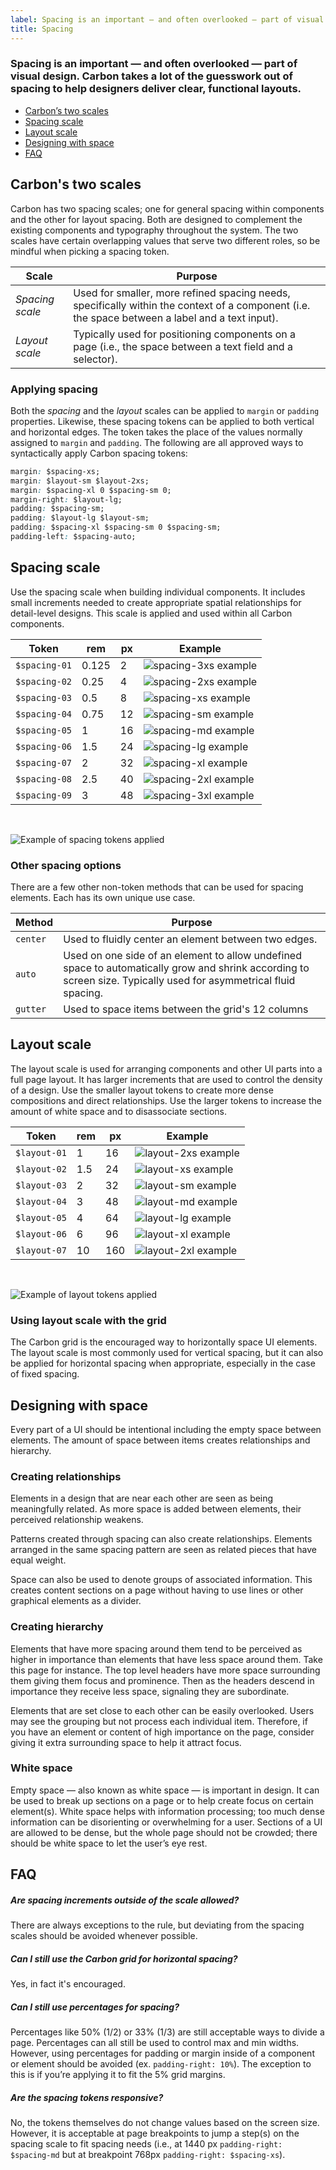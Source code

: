 ```yaml
---
label: Spacing is an important — and often overlooked — part of visual design. Carbon takes a lot of the guesswork out of spacing to help designers deliver clear, functional layouts.
title: Spacing
---
```


### Spacing is an important — and often overlooked — part of visual design. Carbon takes a lot of the guesswork out of spacing to help designers deliver clear, functional layouts.

<AnchorLinks>

- [Carbon’s two scales](#carbons-two-scales)
- [Spacing scale](#spacing-scale)
- [Layout scale](#layout-scale)
- [Designing with space](#designing-with-space)
- [FAQ](#faq)

</AnchorLinks>

## Carbon's two scales

Carbon has two spacing scales; one for general spacing within components and the other for layout spacing. Both are designed to complement the existing components and typography throughout the system. The two scales have certain overlapping values that serve two different roles, so be mindful when picking a spacing token.

| Scale           | Purpose                                                                                                                                         |
| --------------- | ----------------------------------------------------------------------------------------------------------------------------------------------- |
| _Spacing scale_ | Used for smaller, more refined spacing needs, specifically within the context of a component (i.e. the space between a label and a text input). |
| _Layout scale_  | Typically used for positioning components on a page (i.e., the space between a text field and a selector).                                      |

### Applying spacing

Both the _spacing_ and the _layout_ scales can be applied to `margin` or `padding` properties. Likewise, these spacing tokens can be applied to both vertical and horizontal edges. The token takes the place of the values normally assigned to `margin` and `padding`. The following are all approved ways to syntactically apply Carbon spacing tokens:

```css
margin: $spacing-xs;
margin: $layout-sm $layout-2xs;
margin: $spacing-xl 0 $spacing-sm 0;
margin-right: $layout-lg;
padding: $spacing-sm;
padding: $layout-lg $layout-sm;
padding: $spacing-xl $spacing-sm 0 $spacing-sm;
padding-left: $spacing-auto;
```

## Spacing scale

Use the spacing scale when building individual components. It includes small increments needed to create appropriate spatial relationships for detail-level designs. This scale is applied and used within all Carbon components.

| Token         | rem   | px  | Example                                       |
| ------------- | ----- | --- | --------------------------------------------- |
| `$spacing-01` | 0.125 | 2   | ![spacing-3xs example](images/spacing-3.svg)  |
| `$spacing-02` | 0.25  | 4   | ![spacing-2xs example](images/spacing-4.svg)  |
| `$spacing-03` | 0.5   | 8   | ![spacing-xs example](images/spacing-5.svg)   |
| `$spacing-04` | 0.75  | 12  | ![spacing-sm example](images/spacing-6.svg)   |
| `$spacing-05` | 1     | 16  | ![spacing-md example](images/spacing-7.svg)   |
| `$spacing-06` | 1.5   | 24  | ![spacing-lg example](images/spacing-8.svg)   |
| `$spacing-07` | 2     | 32  | ![spacing-xl example](images/spacing-9.svg)   |
| `$spacing-08` | 2.5   | 40  | ![spacing-2xl example](images/spacing-10.svg) |
| `$spacing-09` | 3     | 48  | ![spacing-3xl example](images/spacing-11.svg) |

<br />

<ImageComponent cols="8" caption="Example of spacing tokens applied">

![Example of spacing tokens applied](images/spacing-1_revised.png)

</ImageComponent>

### Other spacing options

There are a few other non-token methods that can be used for spacing elements. Each has its own unique use case.

| Method   | Purpose                                                                                                                                                           |
| -------- | ----------------------------------------------------------------------------------------------------------------------------------------------------------------- |
| `center` | Used to fluidly center an element between two edges.                                                                                                              |
| `auto`   | Used on one side of an element to allow undefined space to automatically grow and shrink according to screen size. Typically used for asymmetrical fluid spacing. |
| `gutter` | Used to space items between the grid's 12 columns                                                                                                                 |

## Layout scale

The layout scale is used for arranging components and other UI parts into a full page layout. It has larger increments that are used to control the density of a design. Use the smaller layout tokens to create more dense compositions and direct relationships. Use the larger tokens to increase the amount of white space and to disassociate sections.

| Token        | rem | px  | Example                                      |
| ------------ | --- | --- | -------------------------------------------- |
| `$layout-01` | 1   | 16  | ![layout-2xs example](images/spacing-12.svg) |
| `$layout-02` | 1.5 | 24  | ![layout-xs example](images/spacing-13.svg)  |
| `$layout-03` | 2   | 32  | ![layout-sm example](images/spacing-14.svg)  |
| `$layout-04` | 3   | 48  | ![layout-md example](images/spacing-15.svg)  |
| `$layout-05` | 4   | 64  | ![layout-lg example](images/spacing-16.svg)  |
| `$layout-06` | 6   | 96  | ![layout-xl example](images/spacing-17.svg)  |
| `$layout-07` | 10  | 160 | ![layout-2xl example](images/spacing-18.svg) |

<br />

<ImageComponent cols="12" caption="Example of layout tokens applied">

![Example of layout tokens applied](images/layout_revised.png)

</ImageComponent>

### Using layout scale with the grid

The Carbon grid is the encouraged way to horizontally space UI elements. The layout scale is most commonly used for vertical spacing, but it can also be applied for horizontal spacing when appropriate, especially in the case of fixed spacing.

## Designing with space

Every part of a UI should be intentional including the empty space between elements. The amount of space between items creates relationships and hierarchy.

### Creating relationships

Elements in a design that are near each other are seen as being meaningfully related. As more space is added between elements, their perceived relationship weakens.

Patterns created through spacing can also create relationships. Elements arranged in the same spacing pattern are seen as related pieces that have equal weight.

Space can also be used to denote groups of associated information. This creates content sections on a page without having to use lines or other graphical elements as a divider.

### Creating hierarchy

Elements that have more spacing around them tend to be perceived as higher in importance than elements that have less space around them. Take this page for instance. The top level headers have more space surrounding them giving them focus and prominence. Then as the headers descend in importance they receive less space, signaling they are subordinate.

Elements that are set close to each other can be easily overlooked. Users may see the grouping but not process each individual item. Therefore, if you have an element or content of high importance on the page, consider giving it extra surrounding space to help it attract focus.

### White space

Empty space — also known as white space — is important in design. It can be used to break up sections on a page or to help create focus on certain element(s). White space helps with information processing; too much dense information can be disorienting or overwhelming for a user. Sections of a UI are allowed to be dense, but the whole page should not be crowded; there should be white space to let the user’s eye rest.

## FAQ

##### Are spacing increments outside of the scale allowed?

There are always exceptions to the rule, but deviating from the spacing scales should be avoided whenever possible.

##### Can I still use the Carbon grid for horizontal spacing?

Yes, in fact it's encouraged.

##### Can I still use percentages for spacing?

Percentages like 50% (1/2) or 33% (1/3) are still acceptable ways to divide a page. Percentages can all still be used to control max and min widths. However, using percentages for padding or margin inside of a component or element should be avoided (ex. `padding-right: 10%`). The exception to this is if you’re applying it to fit the 5% grid margins.

##### Are the spacing tokens responsive?

No, the tokens themselves do not change values based on the screen size. However, it is acceptable at page breakpoints to jump a step(s) on the spacing scale to fit spacing needs (i.e., at 1440 px `padding-right: $spacing-md` but at breakpoint 768px `padding-right: $spacing-xs`).
